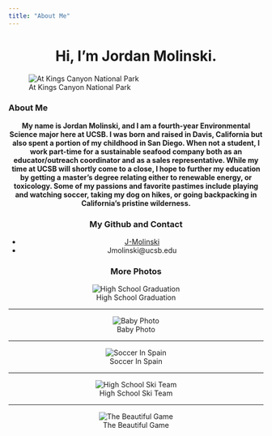 ```yaml
---
title: "About Me"
---
```



<center>
# Hi, I'm Jordan Molinski.
</center>


![At Kings Canyon National Park](Jordan.png)


### About Me
<div align="center">**My name is Jordan Molinski, and I am a fourth-year Environmental Science major here at UCSB. I was born and raised in Davis, California but also spent a portion of my childhood in San Diego. When not a student, I work part-time for a sustainable seafood company both as an educator/outreach coordinator and as a sales representative.  While my time at UCSB will shortly come to a close, I hope to further my education by getting a master's degree relating either to renewable energy, or toxicology.  Some of my passions and favorite pastimes include playing and watching soccer, taking my dog on hikes, or going backpacking in California's pristine wilderness.**

### My Github and Contact
- [J-Molinski](https://github.com/J-Molinski)
- Jmolinski@ucsb.edu

### More Photos

![High School Graduation](grad.png)

---

![Baby Photo](baby.png)

---

![Soccer In Spain](spain.png)

---

![High School Ski Team](ski.png)

---

![The Beautiful Game](Soccer.png)


